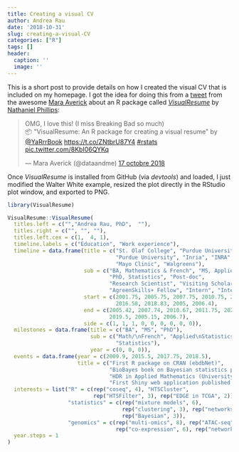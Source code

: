 ```yaml
---
title: Creating a visual CV
author: Andrea Rau
date: '2018-10-31'
slug: creating-a-visual-CV
categories: ["R"]
tags: []
header:
  caption: ''
  image: ''
---
```


This is a short post to provide details on how I created the visual CV that is included on my homepage. I got the idea for doing this from a [tweet](https://twitter.com/dataandme/status/1052527057496940544) from the awesome [Mara Averick](https://maraaverick.rbind.io/about/) about an R package called [*VisualResume*](https://github.com/ndphillips/VisualResume) by [Nathaniel Phillips](http://ndphillips.github.io/):

<blockquote class="twitter-tweet" data-lang="fr"><p lang="en" dir="ltr">OMG, I love this! (I miss Breaking Bad so much)<br>📦 &quot;VisualResume: An R package for creating a visual resume&quot; by <a href="https://twitter.com/YaRrrBook?ref_src=twsrc%5Etfw">@YaRrrBook</a> <a href="https://t.co/ZNtbrU87Y4">https://t.co/ZNtbrU87Y4</a> <a href="https://twitter.com/hashtag/rstats?src=hash&amp;ref_src=twsrc%5Etfw">#rstats</a> <a href="https://t.co/8KbI06QYKq">pic.twitter.com/8KbI06QYKq</a></p>&mdash; Mara Averick (@dataandme) <a href="https://twitter.com/dataandme/status/1052527057496940544?ref_src=twsrc%5Etfw">17 octobre 2018</a></blockquote>
<script async src="https://platform.twitter.com/widgets.js" charset="utf-8"></script>

Once *VisualResume* is installed from GitHub (via *devtools*) and loaded, I just modified the Walter White example, resized the plot directly in the RStudio plot window, and exported to PNG.

```r
library(VisualResume)

VisualResume::VisualResume(
  titles.left = c("","Andrea Rau, PhD",  ""),
  titles.right = c("", "", ""),
  titles.left.cex = c(1,  4, 1),
  timeline.labels = c("Education", "Work experience"),
  timeline = data.frame(title = c("St. Olaf College", "Purdue University", 
                                  "Purdue University", "Inria", "INRA", "UWM", "UWM",
                                  "Mayo Clinic", "Walgreens"),
                        sub = c("BA, Mathematics & French", "MS, Applied Statistics", 
                                "PhD, Statistics", "Post-doc", 
                                "Research Scientist", "Visiting Scholar", 
                                "AgreenSkills+ Fellow", "Intern", "Intern"),
                        start = c(2001.75, 2005.75, 2007.75, 2010.75, 2011.75, 
                                  2016.58, 2018.83, 2005, 2006.4),
                        end = c(2005.42, 2007.74, 2010.67, 2011.75, 2020, 2016.75, 
                                2019.5, 2005.15, 2006.7),
                        side = c(1, 1, 1, 0, 0, 0, 0, 0, 0)),
  milestones = data.frame(title = c("BA", "MS", "PhD"),
                          sub = c("Math/\nFrench", "Applied\nStatistics", 
                                  "Statistics"),
                          year = c(0, 0, 0)),
  events = data.frame(year = c(2009.9, 2015.5, 2017.75, 2018.5),
                      title = c("First R package on CRAN (ebdbNet)",
                                "BioBayes book on Bayesian statistics published",
                                "HDR in Applied Mathematics (University d'Evry-Val-d'Essonne)",
                                "First Shiny web application published (EDGE in TCGA)")),
  interests = list("R" = c(rep("coseq", 4), "HTSCluster",
                           rep("HTSFilter", 3), rep("EDGE in TCGA", 2)), 
                   "statistics" = c(rep("mixture models", 6), 
                                    rep("clustering", 3), rep("networks", 5), 
                                    rep("Bayesian", 3)),
                   "genomics" = c(rep("multi-omics", 8), rep("ATAC-seq", 2), 
                                  rep("co-expression", 6), rep("networks", 3))),
  year.steps = 1
)
```

